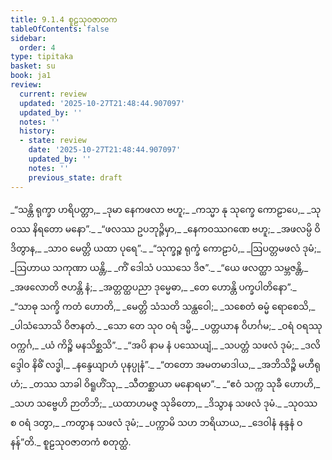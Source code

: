 ```yaml
---
title: 9.1.4 စူဠသုဝဇာတက
tableOfContents: false
sidebar:
  order: 4
type: tipitaka
basket: su
book: ja1
review:
  current: review
  updated: '2025-10-27T21:48:44.907097'
  updated_by: ''
  notes: ''
  history:
  - state: review
    date: '2025-10-27T21:48:44.907097'
    updated_by: ''
    notes: ''
    previous_state: draft
---
```



<ReviewStatus review={frontmatter.review} showDetails={true} />

<HypothesisAnnotation frontmatter={frontmatter} />

<DynamicBreadcrumb />

<Division number="30" book="ja1" e="ch" v="22" p="190">

<Paragraph number="1813" type="verses" book="ja1">
_“သန္တိ ရုက္ခာ ဟရိပတ္တာ,_  
_ဒုမာ နေကဖလာ ဗဟူ;_  
_ကသ္မာ နု သုက္ခေ ကောဠာပေ,_  
_သုဝဿ နိရတော မနော”._  

</Paragraph>

</Division>
<Division number="31" book="ja1" e="ch" v="22" p="190">

<Paragraph number="1814" type="verses" book="ja1">
_“ဖလဿ ဥပဘုဉ္ဇိမှာ,_  
_နေကဝဿဂဏေ ဗဟူ;_  
_အဖလမ္ပိ ဝိဒိတွာန,_  
_သာဝ မေတ္တိ ယထာ ပုရေ”._  

</Paragraph>

</Division>
<Division number="32" book="ja1" e="ch" v="22" p="190">

<Paragraph number="1815" type="verses" book="ja1">
_“သုက္ခဉ္စ ရုက္ခံ ကောဠာပံ,_  
_ဩပတ္တမဖလံ ဒုမံ;_  
_ဩဟာယ သကုဏာ ယန္တိ,_  
_ကိံ ဒေါသံ ပဿသေ ဒိဇ”._  

</Paragraph>

</Division>
<Division number="33" book="ja1" e="ch" v="22" p="190">

<Paragraph number="1816" type="verses" book="ja1">
_“ယေ ဖလတ္ထာ သမ္ဘဇန္တိ,_  
_အဖလောတိ ဇဟန္တိ နံ;_  
_အတ္တတ္ထပညာ ဒုမ္မေဓာ,_  
_တေ ဟောန္တိ ပက္ခပါတိနော”._  

</Paragraph>

</Division>
<Division number="34" book="ja1" e="ch" v="22" p="190">

<Paragraph number="1817" type="verses" book="ja1">
_“သာဓု သက္ခိ ကတံ ဟောတိ,_  
_မေတ္တိ သံသတိ သန္ထဝေါ;_  
_သစေတံ ဓမ္မံ ရောစေသိ,_  
_ပါသံသောသိ ဝိဇာနတံ._  

</Paragraph>

</Division>
<Division number="35" book="ja1" e="ch" v="22" p="190">

<Paragraph number="1818" type="verses" book="ja1">
_သော တေ သုဝ ဝရံ ဒမ္မိ,_  
_ပတ္တယာန ဝိဟင်္ဂမ;_  
_ဝရံ ဝရဿု ဝက္ကင်္ဂ,_  
_ယံ ကိဉ္စိ မနသိစ္ဆသိ”._  

</Paragraph>

</Division>
<Division number="36" book="ja1" e="ch" v="22" p="191">

<Paragraph number="1819" type="verses" book="ja1">
_“အပိ နာမ နံ ပဿေယျံ,_  
_သပတ္တံ သဖလံ ဒုမံ;_  
_ဒလိဒ္ဒေါဝ နိဓိံ လဒ္ဓါ,_  
_နန္ဒေယျာဟံ ပုနပ္ပုနံ”._  

</Paragraph>

</Division>
<Division number="37" book="ja1" e="ch" v="22" p="191">

<Paragraph number="1820" type="verses" book="ja1">
_“တတော အမတမာဒါယ,_  
_အဘိသိဉ္စိ မဟီရုဟံ;_  
_တဿ သာခါ ဝိရူဟိံသု,_  
_သီတစ္ဆာယာ မနောရမာ”._  

</Paragraph>

</Division>
<Division number="38" book="ja1" e="ch" v="22" p="191">

<Paragraph number="1821" type="verses" book="ja1">
_“ဧဝံ သက္က သုခီ ဟောဟိ,_  
_သဟ သဗ္ဗေဟိ ဉာတိဘိ;_  
_ယထာဟမဇ္ဇ သုခိတော,_  
_ဒိသွာန သဖလံ ဒုမံ._  

</Paragraph>

</Division>
<Division number="39" book="ja1" e="ch" v="22" p="191">

<Paragraph number="1822" type="verses" book="ja1">
_သုဝဿ စ ဝရံ ဒတွာ,_  
_ကတွာန သဖလံ ဒုမံ;_  
_ပက္ကာမိ သဟ ဘရိယာယ,_  
_ဒေဝါနံ နန္ဒနံ ဝနန်”တိ._  


</Paragraph>
</Division>

<Paragraph number="1823" type="center" book="ja1">
စူဠသုဝဇာတကံ စတုတ္ထံ.
</Paragraph>